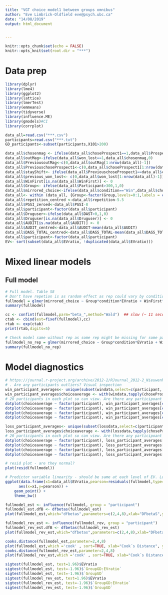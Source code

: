```yaml
---
title: "VGT choice model1 between groups omnibus"
author: "Eve Limbrick-Oldfield eve@psych.ubc.ca"
date: "14/08/2019"
output: html_document


---
```


```r
knitr::opts_chunk$set(echo = FALSE)
knitr::opts_knit$set(root.dir = "***")
```

# Data prep 
```r
library(dplyr)
library(lme4)
library(ggplot2)
library(lattice)
library(lmerTest)
library(emmeans)
library(tidyverse)
library(influence.ME)
library(gmodels)#CI
library(corrplot)

data_all=read.csv("***.csv")
participants=read.csv("***.txt")
GD_participants<-subset(participants,X101>200)

data_all$chosenmag <- ifelse(data_all$choseProspect1==1,data_all$Prospect1mag, data_all$Prospect2mag)
data_all$outMag<-ifelse(data_all$won_lost==1,data_all$chosenmag,0)
data_all$PreviousoutMag<-c(0,data_all$outMag[1:nrow(data_all)-1])
data_all$PreviouschoseProspect1<-c(0,data_all$choseProspect1[1:nrow(data_all)-1])
data_all$stayShift<- ifelse(data_all$PreviouschoseProspect1==data_all$choseProspect1,0,1)
data_all$previous_won_lost<- c(0,data_all$won_lost[1:nrow(data_all)-1]) 
data_all$WinFirst[is.na(data_all$WinFirst)] <- 0 
data_all$Group<- ifelse(data_all$Participant>300,1,0)
data_all$mirrored_choice<-ifelse(data_all$condition=="Win",data_all$choseProspect1,(data_all$choseProspect1-1)*-1)
data_all<- within (data_all, {Group<-factor(Group,levels=0:1,labels = c("CON","GD"))})
data_all$repetition_centred <-data_all$repetition-5.5
data_all$PGSI_zeroed<-data_all$PGSI-8
data_all$participant<-factor(data_all$participant)
data_all$Druguser<-ifelse(data_all$DAST>0,1,0)
data_all$Druguser[is.na(data_all$Druguser)] <- 0 
data_all$AUDIT[is.na(data_all$AUDIT)] <- 0 
data_all$AUDIT_centred<-data_all$AUDIT-mean(data_all$AUDIT)
data_all$DASS_TOTAL_centred<-data_all$DASS_TOTAL-mean(data_all$DASS_TOTAL)
data_all$participant<-factor(data_all$participant)
EV<- sort(subset(data_all$EVratio, !duplicated(data_all$EVratio)))

```

# Mixed linear models 

## Full model
```r
# Full model. Table S8
# Don't have repetion is as random effect as rep could vary by condition within participant... Results of model with and without term similar
fullmodel = glmer(mirrored_choice ~ Group*condition*EVratio + WinFirst*condition*repetition_centred  + (repetition_centred|participant), data=data_all, family = binomial,control = glmerControl(optimizer="bobyqa")) 
summary(fullmodel)

cc <- confint(fullmodel,parm="beta_",method="Wald")  ## slow (~ 11 seconds)
ctab <- cbind(est=fixef(fullmodel),cc)
rtab <- exp(ctab)
print(rtab,digits=5)

# Check model same without rep as some rep might be missing for some participants - check it's not causing trouble
fullmodel_no_rep = glmer(mirrored_choice ~ Group*condition*EVratio + WinFirst*condition  + (1|participant), data=data_all, family = binomial,control = glmerControl(optimizer="bobyqa")) 
summary(fullmodel_no_rep)
```

# Model diagnostics

```r
# https://journal.r-project.org/archive/2012-2/RJournal_2012-2_Nieuwenhuis~et~al.pdf
# . Are any participants outliers? Visual inspection
win_participant_averages<- unique(subset(windata,select=c(participant, EVratio)))
win_participant_averages$choiceaverage <- with(windata,tapply(choseProspect1, participant, mean))
# 20 participants in each plot so can view. Are there any participoant outliers? No.
dotplot(choiceaverage ~ factor(participant), win_participant_averages[c(1:200),], type=c("p","a"), xlab="Participant",ylab="Average choice")
dotplot(choiceaverage ~ factor(participant), win_participant_averages[c(201:400),], type=c("p","a"), xlab="Participant",ylab="Average choice")
dotplot(choiceaverage ~ factor(participant), win_participant_averages[c(401:600),], type=c("p","a"), xlab="Participant",ylab="Average choice")
dotplot(choiceaverage ~ factor(participant), win_participant_averages[c(601:830),], type=c("p","a"), xlab="Participant",ylab="Average choice")

loss_participant_averages<- unique(subset(lossdata,select=c(participant, EVratio)))
loss_participant_averages$choiceaverage <- with(lossdata,tapply(choseProspect1, participant, mean))
# 20 participants in each plot so can view. Are there any participoant outliers? No.
dotplot(choiceaverage ~ factor(participant), loss_participant_averages[c(1:200),], type=c("p","a"), xlab="Participant",ylab="Average choice")
dotplot(choiceaverage ~ factor(participant), loss_participant_averages[c(201:400),], type=c("p","a"), xlab="Participant",ylab="Average choice")
dotplot(choiceaverage ~ factor(participant), loss_participant_averages[c(401:600),], type=c("p","a"), xlab="Participant",ylab="Average choice")
dotplot(choiceaverage ~ factor(participant), loss_participant_averages[c(601:830),], type=c("p","a"), xlab="Participant",ylab="Average choice")
```

```r
# resid plot - are they normal?
plot(resid(fullmodel))

# Predictor variable linearity - should be same at each level of EV. Looks like smaller resi at high EV (presumably bound by ceiling/floor). 
ggplot(data.frame(x1=data_all$EVratio,pearson=residuals(fullmodel,type="pearson")),
      aes(x=x1,y=pearson)) +
    geom_point() +
    theme_bw()
```
 
```r
fullmodel_est <- influence(fullmodel, group = "participant") 
fullmodel_est.dfB <- dfbetas(fullmodel_est)
plot(fullmodel_est,which="dfbetas",parameters=c(2,4,8),xlab="DFbetaS",ylab="Participant")

fullmodel_rev_est <- influence(fullmodel_rev, group = "participant") 
fullmodel_rev_est.dfB <- dfbetas(fullmodel_rev_est)
plot(fullmodel_rev_est,which="dfbetas",parameters=c(2,4,8),xlab="DFbetaS",ylab="Participant")
```
 
```r
cooks.distance(fullmodel_est,parameter=2,4,8)
plot(fullmodel_est,which ='cook' , sort=TRUE, xlab="Cook´s Distance", ylab="Participant")
cooks.distance(fullmodel_rev_est,parameter=2,4,8)
plot(fullmodel_rev_est,which ='cook' , sort=TRUE, xlab="Cook´s Distance", ylab="Participant")

```
 
``` r
sigtest(fullmodel_est, test=1.96)$EVratio
sigtest(fullmodel_est, test=-1.96)$`GroupGD:EVratio`
sigtest(fullmodel_est, test=-1.96)$`GroupGD`
sigtest(fullmodel_rev_est, test=1.96)$EVratio
sigtest(fullmodel_rev_est, test=-1.96)$`GroupGD:EVratio`
sigtest(fullmodel_rev_est, test=-1.96)$`GroupGD`
```

